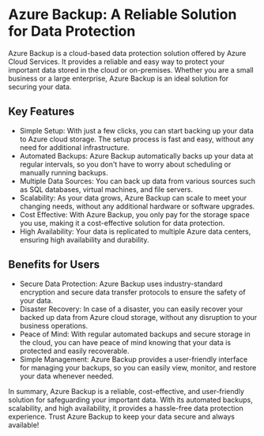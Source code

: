 

# Azure Backup: A Reliable Solution for Data Protection

Azure Backup is a cloud-based data protection solution offered by Azure Cloud Services. It provides a reliable and easy way to protect your important data stored in the cloud or on-premises. Whether you are a small business or a large enterprise, Azure Backup is an ideal solution for securing your data.

## Key Features

- Simple Setup: With just a few clicks, you can start backing up your data to Azure cloud storage. The setup process is fast and easy, without any need for additional infrastructure.
- Automated Backups: Azure Backup automatically backs up your data at regular intervals, so you don't have to worry about scheduling or manually running backups.
- Multiple Data Sources: You can back up data from various sources such as SQL databases, virtual machines, and file servers.
- Scalability: As your data grows, Azure Backup can scale to meet your changing needs, without any additional hardware or software upgrades.
- Cost Effective: With Azure Backup, you only pay for the storage space you use, making it a cost-effective solution for data protection.
- High Availability: Your data is replicated to multiple Azure data centers, ensuring high availability and durability.

## Benefits for Users

- Secure Data Protection: Azure Backup uses industry-standard encryption and secure data transfer protocols to ensure the safety of your data.
- Disaster Recovery: In case of a disaster, you can easily recover your backed up data from Azure cloud storage, without any disruption to your business operations.
- Peace of Mind: With regular automated backups and secure storage in the cloud, you can have peace of mind knowing that your data is protected and easily recoverable.
- Simple Management: Azure Backup provides a user-friendly interface for managing your backups, so you can easily view, monitor, and restore your data whenever needed.

In summary, Azure Backup is a reliable, cost-effective, and user-friendly solution for safeguarding your important data. With its automated backups, scalability, and high availability, it provides a hassle-free data protection experience. Trust Azure Backup to keep your data secure and always available!